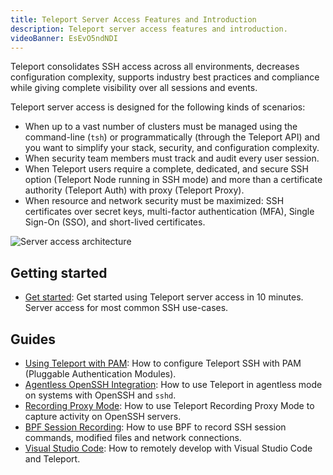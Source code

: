 ```yaml
---
title: Teleport Server Access Features and Introduction
description: Teleport server access features and introduction.
videoBanner: EsEvO5ndNDI
---
```


Teleport consolidates SSH access across all environments, decreases
configuration complexity, supports industry best practices and compliance while
giving complete visibility over all sessions and events.

Teleport server access is designed for the following kinds of scenarios:

- When up to a vast number of clusters must be managed using the command-line (`tsh`) or programmatically (through the Teleport API) and you want to simplify your stack, security, and configuration complexity.
- When security team members must track and audit every user session. 
- When Teleport users require a complete, dedicated, and secure SSH option (Teleport Node running in SSH mode) and more than a certificate authority (Teleport Auth) with proxy (Teleport Proxy).
- When resource and network security must be maximized: SSH certificates over secret keys, multi-factor authentication (MFA), Single Sign-On (SSO), and short-lived certificates.

![Server access architecture](../../img/server-access/architecture.png)

## Getting started

- [Get started](getting-started.mdx): Get started using Teleport server access
  in 10 minutes. Server access for most common SSH use-cases.

## Guides

- [Using Teleport with PAM](./guides/ssh-pam.mdx): How to configure Teleport SSH with PAM (Pluggable Authentication Modules).
- [Agentless OpenSSH Integration](./guides/openssh.mdx): How to use Teleport in agentless mode on systems with OpenSSH and `sshd`.
- [Recording Proxy Mode](./guides/recording-proxy-mode.mdx): How to use Teleport Recording Proxy Mode to capture activity on OpenSSH servers.
- [BPF Session Recording](./guides/bpf-session-recording.mdx): How to use BPF to record SSH session commands, modified files and network connections.
- [Visual Studio Code](./guides/vscode.mdx): How to remotely develop with Visual Studio Code and Teleport.
